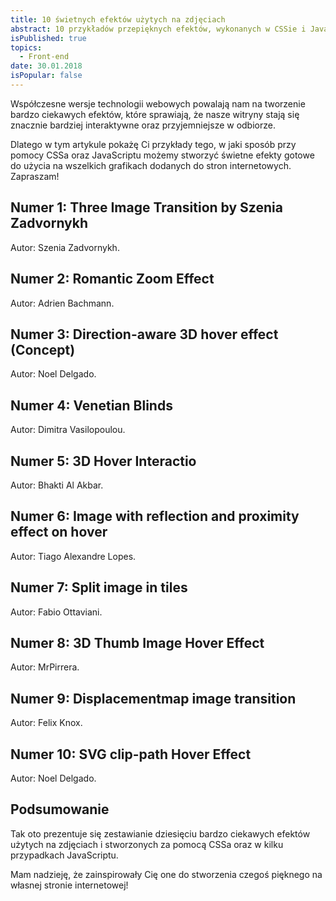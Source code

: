 ```yaml
---
title: 10 świetnych efektów użytych na zdjęciach
abstract: 10 przykładów przepięknych efektów, wykonanych w CSSie i JavaScript'cie i użytych na grafikach dodanych do stron internetowych.
isPublished: true
topics:
  - Front-end
date: 30.01.2018
isPopular: false
---
```


Współczesne wersje technologii webowych powalają nam na tworzenie bardzo ciekawych efektów, które sprawiają, że nasze witryny stają się znacznie bardziej interaktywne oraz przyjemniejsze w odbiorze.

Dlatego w tym artykule pokażę Ci przykłady tego, w jaki sposób przy pomocy CSSa oraz JavaScriptu możemy stworzyć świetne efekty gotowe do użycia na wszelkich grafikach dodanych do stron internetowych. Zapraszam!

## Numer 1: Three Image Transition by Szenia Zadvornykh

Autor: Szenia Zadvornykh.


<CodePenIframe id="QNoWmO" title="Image Transition by Szenia Zadvornykh" author="last-first" />

## Numer 2: Romantic Zoom Effect

Autor: Adrien Bachmann.

<CodePenIframe id="MKXzWZ" title="Romantic Zoom Effect" author="AdrienBachmann" />

## Numer 3: Direction-aware 3D hover effect (Concept)

Autor: Noel Delgado.

<CodePenIframe id="pGwFx" title="Direction-aware 3D hover effect (Concept)" author="noeldelgado" />

## Numer 4: Venetian Blinds

Autor: Dimitra Vasilopoulou.

<CodePenIframe id="JyYoEe" title="Venetian Blinds" author="mimikos" />

## Numer 5: 3D Hover Interactio

Autor: Bhakti Al Akbar.

<CodePenIframe id="gbQbXR" title="3D Hover Interaction" author="balapa" />

## Numer 6: Image with reflection and proximity effect on hover

Autor: Tiago Alexandre Lopes.

<CodePenIframe
  id="vZBMWB"
  title="Image with reflection and proximity effect on hover"
  author="TiagoLopes"
/>

## Numer 7: Split image in tiles

Autor: Fabio Ottaviani.

<CodePenIframe id="ayOjop" title="Split image in tiles" author="supah" />

## Numer 8: 3D Thumb Image Hover Effect

Autor: MrPirrera.

<CodePenIframe id="tKFhI" title="3D Thumb Image Hover Effect" author="pirrera" />

## Numer 9: Displacementmap image transition

Autor: Felix Knox.

<CodePenIframe id="qZejVP" title="Displacementmap image transition" author="flexmotion" />

## Numer 10: SVG clip-path Hover Effect

Autor: Noel Delgado.

<CodePenIframe id="PZJGLx" title="SVG clip-path Hover Effect" author="noeldelgado" />

## Podsumowanie

Tak oto prezentuje się zestawianie dziesięciu bardzo ciekawych efektów użytych na zdjęciach i stworzonych za pomocą CSSa oraz w kilku przypadkach JavaScriptu.

Mam nadzieję, że zainspirowały Cię one do stworzenia czegoś pięknego na własnej stronie internetowej!

